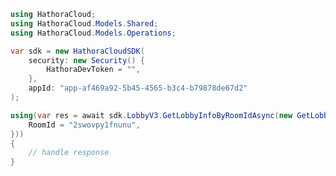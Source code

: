 ```csharp GetLobbyInfoByRoomId.cs
using HathoraCloud;
using HathoraCloud.Models.Shared;
using HathoraCloud.Models.Operations;

var sdk = new HathoraCloudSDK(
    security: new Security() {
        HathoraDevToken = "",
    },
    appId: "app-af469a92-5b45-4565-b3c4-b79878de67d2"
);

using(var res = await sdk.LobbyV3.GetLobbyInfoByRoomIdAsync(new GetLobbyInfoByRoomIdRequest() {
    RoomId = "2swovpy1fnunu",
}))
{
    // handle response
}
```
